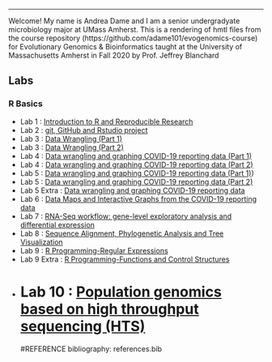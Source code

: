 
---
Welcome!
My name is Andrea Dame and I am a senior undergradyate microbiology major at UMass Amherst. 
This is a rendering of hmtl files from the course repository  (https://github.com/adame101/evogenomics-course) for Evolutionary Genomics & Bioinformatics taught at the University of Massachusetts Amherst in Fall 2020 by Prof. Jeffrey Blanchard

## Labs

### R Basics

* Lab 1 : [Introduction to R and Reproducible Research](Lab1.html)
* Lab 2 : [git, GitHub and Rstudio project](index.html) 
* Lab 3 : [Data Wrangling (Part 1)](Lab3A.html)
* Lab 3 : [Data Wrangling (Part 2)](Lab3B.html)
* Lab 4 : [Data wrangling and graphing COVID-19 reporting data (Part 1)](Lab4.html)
* Lab 4 : [Data wrangling and graphing COVID-19 reporting data (Part 2)](Lab4a.html)
* Lab 5 : [Data wrangling and graphing COVID-19 reporting data (Part 1)](Lab5(part2datavisual).html))
 * Lab 5 : [Data wrangling and graphing COVID-19 reporting data (Part 2)](Lab5.html) 
 * Lab 5 Extra : [Data wrangling and graphing COVID-19 reporting data ](Lab5extra.html) 
* Lab 6 : [Data Maps and Interactive Graphs from the COVID-19 reporting data](Lab6.html) 
* Lab 7 : [RNA-Seq workflow: gene-level exploratory analysis and differential expression](RNAseqLab7.html)
* Lab 8 : [Sequence Alignment, Phylogenetic Analysis and Tree Visualization](Lab8.html)
* Lab 9 : [R Programming-Regular Expressions](Lab9.html)
* Lab 9 Extra : [R Programming-Functions and Control Structures](Lab9x.html)
* Lab 10  : [Population genomics based on high throughput sequencing (HTS)](Lab10.html)
======= 
#REFERENCE
 bibliography: references.bib

